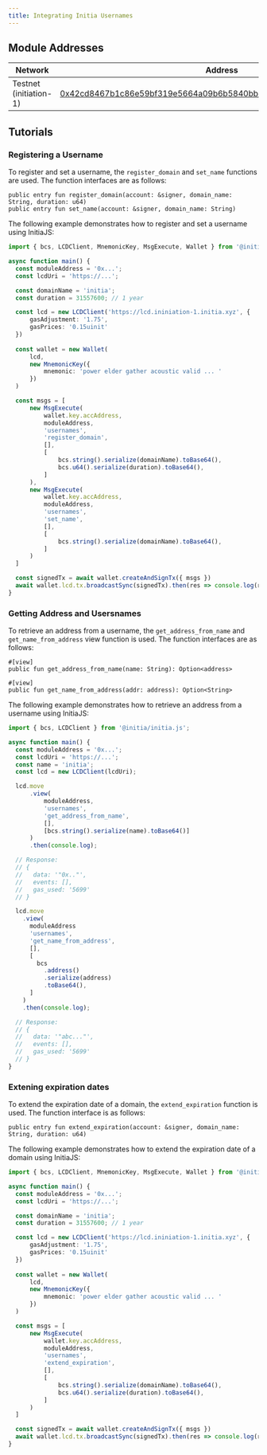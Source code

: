 ```yaml
---
title: Integrating Initia Usernames
---
```


## Module Addresses

| Network           | Address |
| ----------------- | ------- |
| Testnet (initiation-1) | [0x42cd8467b1c86e59bf319e5664a09b6b5840bb3fac64f5ce690b5041c530565a](https://scan.testnet.initia.xyz/initiation-1/modules/0x42cd8467b1c86e59bf319e5664a09b6b5840bb3fac64f5ce690b5041c530565a/usernames) |

## Tutorials

### Registering a Username

To register and set a username, the `register_domain` and `set_name` functions are used. The function interfaces are as follows:

```move
public entry fun register_domain(account: &signer, domain_name: String, duration: u64)
public entry fun set_name(account: &signer, domain_name: String)
```

The following example demonstrates how to register and set a username using InitiaJS:

```ts InitiaJS
import { bcs, LCDClient, MnemonicKey, MsgExecute, Wallet } from '@initia/initia.js';

async function main() {
  const moduleAddress = '0x...';
  const lcdUri = 'https://...';

  const domainName = 'initia';
  const duration = 31557600; // 1 year

  const lcd = new LCDClient('https://lcd.ininiation-1.initia.xyz', {
      gasAdjustment: '1.75',
      gasPrices: '0.15uinit'
  })
  
  const wallet = new Wallet(
      lcd,
      new MnemonicKey({
          mnemonic: 'power elder gather acoustic valid ... '            
      })
  )

  const msgs = [
      new MsgExecute(
          wallet.key.accAddress,
          moduleAddress,
          'usernames',
          'register_domain',
          [],
          [
              bcs.string().serialize(domainName).toBase64(),
              bcs.u64().serialize(duration).toBase64(),
          ]
      ),
      new MsgExecute(
          wallet.key.accAddress,
          moduleAddress,
          'usernames',
          'set_name',
          [],
          [
              bcs.string().serialize(domainName).toBase64(),
          ]
      )
  ]

  const signedTx = await wallet.createAndSignTx({ msgs })
  await wallet.lcd.tx.broadcastSync(signedTx).then(res => console.log(res));
}
```

### Getting Address and Usersnames

To retrieve an address from a username, the `get_address_from_name` and `get_name_from_address` view function is used. The function interfaces are as follows:

```move
#[view]
public fun get_address_from_name(name: String): Option<address>

#[view]
public fun get_name_from_address(addr: address): Option<String>
```

The following example demonstrates how to retrieve an address from a username using InitiaJS:

```ts InitiaJS
import { bcs, LCDClient } from '@initia/initia.js';

async function main() {
  const moduleAddress = '0x...';
  const lcdUri = 'https://...';
  const name = 'initia';
  const lcd = new LCDClient(lcdUri);

  lcd.move
      .view(
          moduleAddress,
          'usernames',
          'get_address_from_name',
          [],
          [bcs.string().serialize(name).toBase64()]
      )
      .then(console.log);

  // Response:
  // {
  //   data: '"0x.."',
  //   events: [],
  //   gas_used: '5699'
  // }

  lcd.move
    .view(
      moduleAddress
      'usernames',
      'get_name_from_address',
      [],
      [
        bcs
          .address()
          .serialize(address)
          .toBase64(),
      ]
    )
    .then(console.log);

  // Response:
  // {
  //   data: '"abc..."',
  //   events: [],
  //   gas_used: '5699'
  // }
}
```

### Extening expiration dates

To extend the expiration date of a domain, the `extend_expiration` function is used. The function interface is as follows:

```move
public entry fun extend_expiration(account: &signer, domain_name: String, duration: u64)
```

The following example demonstrates how to extend the expiration date of a domain using InitiaJS:

```ts InitiaJS
import { bcs, LCDClient, MnemonicKey, MsgExecute, Wallet } from '@initia/initia.js';

async function main() {
  const moduleAddress = '0x...';
  const lcdUri = 'https://...';

  const domainName = 'initia';
  const duration = 31557600; // 1 year

  const lcd = new LCDClient('https://lcd.ininiation-1.initia.xyz', {
      gasAdjustment: '1.75',
      gasPrices: '0.15uinit'
  })
  
  const wallet = new Wallet(
      lcd,
      new MnemonicKey({
          mnemonic: 'power elder gather acoustic valid ... '            
      })
  )

  const msgs = [
      new MsgExecute(
          wallet.key.accAddress,
          moduleAddress,
          'usernames',
          'extend_expiration',
          [],
          [
              bcs.string().serialize(domainName).toBase64(),
              bcs.u64().serialize(duration).toBase64(),
          ]
      )
  ]

  const signedTx = await wallet.createAndSignTx({ msgs })
  await wallet.lcd.tx.broadcastSync(signedTx).then(res => console.log(res));
}
```